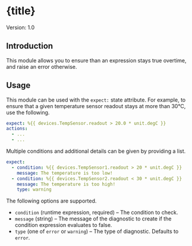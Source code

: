 


# {title}

Version: 1.0


## Introduction

This module allows you to ensure than an expression stays true overtime, and raise an error otherwise.


## Usage

This module can be used with the `expect:` state attribute. For example, to ensure that a given temperature sensor readout stays at more than 30°C, use the following.

```yml
expect: %{{ devices.TempSensor.readout > 20.0 * unit.degC }}
actions:
  - ...
  - ...
```

Multiple conditions and additional details can be given by providing a list.

```yml
expect:
  - condition: %{{ devices.TempSensor1.readout > 20 * unit.degC }}
    message: The temperature is too low!
  - condition: %{{ devices.TempSensor2.readout < 30 * unit.degC }}
    message: The temperature is too high!
    type: warning
```

The following options are supported.

- `condition` (runtime expression, required) – The condition to check.
- `message` (string) – The message of the diagnostic to create if the condition expression evaluates to false.
- `type` (one of `error` or `warning`) – The type of diagnostic. Defaults to `error`.
